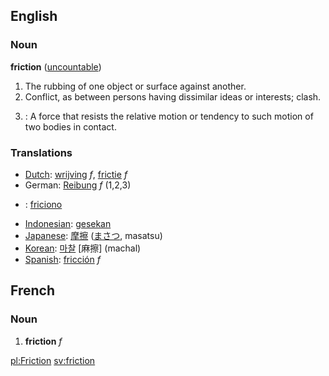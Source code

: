 ==English==

===Noun===
'''friction'''  ([[uncountable]])
# The rubbing of one object or surface against another.
# Conflict, as between persons having dissimilar ideas or interests; clash.
# {{cattag|Physics}}: A force that resists the relative motion or tendency to such motion of two bodies in contact.

===Translations===

*[[Dutch]]: [[wrijving]] ''f'', [[frictie]] ''f''
*German: [[Reibung]] ''f'' (1,2,3)
* {{io}} : [[friciono]]
*[[Indonesian]]: [[gesek|gesekan]]
*[[Japanese]]: [[摩擦]] ([[まさつ]], masatsu)
*[[Korean]]: [[마찰]] [麻擦] (machal)
*[[Spanish]]: [[fricción]] ''f''

==French==
===Noun===
# '''friction''' ''f''

[[pl:Friction]]
[[sv:friction]]